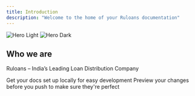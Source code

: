 ```yaml
---
title: Introduction
description: "Welcome to the home of your Ruloans documentation"
---
```


<img
  className="block dark:hidden"
  src="https://ruloans-bucket.s3.ap-south-1.amazonaws.com/crm_components_meta/crm_components_meta_crm_components_meta_zqPywaCkTO51bst3Lp8K8Tspd66hQRbp.jpg"
  alt="Hero Light"
/>
<img
  className="hidden dark:block"
  src="https://ruloans-bucket.s3.ap-south-1.amazonaws.com/crm_components_meta/crm_components_meta_crm_components_meta_zqPywaCkTO51bst3Lp8K8Tspd66hQRbp.jpg"
  alt="Hero Dark"
/>

## Who we are

Ruloans – India’s Leading Loan Distribution Company

<CardGroup cols={2}>
  <Card
    title="Ruconnect"
    icon="pen-to-square"
    href="https://ruconnect.in/"
  >
    Get your docs set up locally for easy development
  </Card>
  <Card
    title="Ruloans"
    icon="image"
    href="https://www.ruloans.com/"
  >
    Preview your changes before you push to make sure they're perfect
  </Card>
</CardGroup>

<!-- ## Make it yours

Update your docs to your brand and add valuable content for the best user conversion.

<CardGroup cols={2}>
  <Card
    title="Customize Style"
    icon="palette"
    href="https://mintlify.com/docs/settings/global"
  >
    Customize your docs to your company's colors and brands
  </Card>
  <Card
    title="Reference APIs"
    icon="code"
    href="https://mintlify.com/docs/api-playground/openapi"
  >
    Automatically generate endpoints from an OpenAPI spec
  </Card>
  <Card
    title="Add Components"
    icon="screwdriver-wrench"
    href="https://mintlify.com/docs/content/components/accordions"
  >
    Build interactive features and designs to guide your users
  </Card>
  <Card
    title="Get Inspiration"
    icon="stars"
    href="https://mintlify.com/customers"
  >
    Check out our showcase of our favorite documentation
  </Card>
</CardGroup> -->
